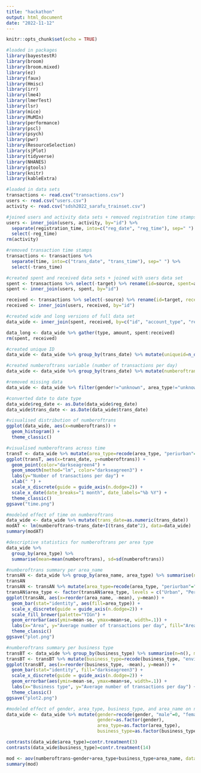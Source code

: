 ```yaml
---
title: "hackathon"
output: html_document
date: "2022-11-12"
---
```


```r
knitr::opts_chunk$set(echo = TRUE)
```

```r
#loaded in packages
library(bayestestR)
library(broom)
library(broom.mixed)
library(ez)
library(faux)
library(Hmisc)
library(irr)
library(lme4)
library(lmerTest)
library(lsr)
library(mice)
library(MuMIn)
library(performance)
library(pscl)
library(psych)
library(pwr)
library(ResourceSelection)
library(sjPlot)
library(tidyverse)
library(NHANES)
library(gtools)
library(knitr)
library(kableExtra)

#loaded in data sets
transactions <- read.csv("transactions.csv")
users <- read.csv("users.csv")
activity <- read.csv("sdsh2022_sarafu_trainset.csv")
```

```r
#joined users and activity data sets + removed registration time stamps
users <- inner_join(users, activity, by="id") %>%
  separate(registration_time, into=c("reg_date", "reg_time"), sep=" ") %>%
  select(-reg_time)
rm(activity)

#removed transaction time stamps
transactions <- transactions %>%
  separate(time, into=c("trans_date", "trans_time"), sep=" ") %>%
  select(-trans_time)
```

```r
#created spent and received data sets + joined with users data set
spent <- transactions %>% select(-target) %>% rename(id=source, spent=amount)
spent <- inner_join(users, spent, by="id")

received <- transactions %>% select(-source) %>% rename(id=target, received=amount)
received <- inner_join(users, received, by="id")
```

```r
#created wide and long versions of full data set
data_wide <- inner_join(spent, received, by=c("id", "account_type", "reg_date", "gender", "area_name", "area_type", "business_type", "start_balance", "inactive", "trans_date"))

data_long <- data_wide %>% gather(type, amount, spent:received)
rm(spent, received)
```

```r
#created unique ID
data_wide <- data_wide %>% group_by(trans_date) %>% mutate(uniqueid=n_distinct(id))
```

```r
#created numberoftrans variable (number of transactions per day)
data_wide <- data_wide %>% group_by(trans_date) %>% mutate(numberoftrans=n())
```

```r
#removed missing data
data_wide <- data_wide %>% filter(gender!="unknown", area_type!="unknown", business_type!="unknown", area_name!="unknown")
```

```r
#converted date to date type
data_wide$reg_date <- as.Date(data_wide$reg_date)
data_wide$trans_date <- as.Date(data_wide$trans_date)
```

```r
#visualised distribution of numberoftrans
ggplot(data_wide, aes(x=numberoftrans)) +
  geom_histogram() +
  theme_classic()
```

```r
#visualised numberoftrans across time
transT <- data_wide %>% mutate(area_type=recode(area_type, "periurban"="Periurban", "urban"="Urban", "rural"="Rural"))
ggplot(transT, aes(x=trans_date, y=numberoftrans)) +
  geom_point(color="darkseagreen4") +
  geom_smooth(method="lm", color="darkseagreen3") +
  labs(y="Number of transactions per day") +
  xlab(" ") +
  scale_x_discrete(guide = guide_axis(n.dodge=2)) +
  scale_x_date(date_breaks="1 month", date_labels="%b %Y") +
  theme_classic()
ggsave("time.png")
```

```r
#modeled effect of time on numberoftrans
data_wide <- data_wide %>% mutate(trans_date=as.numeric(trans_date))
modAT <- lm(numberoftrans~trans_date+I(trans_date^2), data=data_wide)
summary(modAT)
```

```r
#descriptive statistics for numberoftrans per area type
data_wide %>%
  group_by(area_type) %>%
  summarise(mean=mean(numberoftrans), sd=sd(numberoftrans))
```

```r
#numberoftrans summary per area_name
transAN <- data_wide %>% group_by(area_name, area_type) %>% summarise(n=n(), mean=mean(numberoftrans), sd=sd(numberoftrans), se=sd/sqrt(n))
transAN
transAN <- transAN %>% mutate(area_type=recode(area_type, "periurban"="Periurban", "urban"="Urban", "rural"="Rural"))
transAN$area_type <- factor(transAN$area_type, levels = c("Urban", "Periurban", "Rural"))
ggplot(transAN, aes(x=reorder(area_name, -mean), y=mean)) +
  geom_bar(stat="identity", aes(fill=area_type)) +
  scale_x_discrete(guide = guide_axis(n.dodge=2)) +
  scale_fill_brewer(palette="YIGn") +
  geom_errorbar(aes(ymin=mean-se, ymax=mean+se, width=.1)) +
  labs(x="Area", y="Average number of transactions per day", fill="Area type") +
  theme_classic()
ggsave("plot.png")
```

```r
#numberoftrans summary per business type
transBT <- data_wide %>% group_by(business_type) %>% summarise(n=n(), mean=mean(numberoftrans), sd=sd(numberoftrans), se=sd/sqrt(n))
transBT <- transBT %>% mutate(business_type=recode(business_type, "environment"="Environment", "education"="Education", "health"="Health", "water"="Water", "farming"="Farming", "faith"="Faith", "food"="Food", "fuel/energy"="Fuel/energy", "other"="Other", "shop"="Shop", "labour"="Labour", "transport"="Transport", "government"="Government", "savings"="Savings"))
ggplot(transBT, aes(x=reorder(business_type, -mean), y=mean)) +
  geom_bar(stat="identity", fill="darkseagreen3") +
  scale_x_discrete(guide = guide_axis(n.dodge=2)) +
  geom_errorbar(aes(ymin=mean-se, ymax=mean+se, width=.1)) +
  labs(x="Business type", y="Average number of transactions per day") +
  theme_classic()
ggsave("plot2.png")
```

```r
#modeled effect of gender, area_type, business_type, and area_name on numberoftrans
data_wide <- data_wide %>% mutate(gender=recode(gender, "male"=0, "female"=1),
                                  gender=as.factor(gender),
                                  area_type=as.factor(area_type),
                                  business_type=as.factor(business_type))

contrasts(data_wide$area_type)=contr.treatment(3)
contrasts(data_wide$business_type)=contr.treatment(14)

mod <- aov(numberoftrans~gender+area_type+business_type+area_name, data=data_wide)
summary(mod)
```

